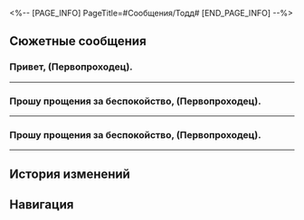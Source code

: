 <%-- [PAGE_INFO]
PageTitle=#Сообщения/Тодд#
[END_PAGE_INFO] --%>
{{Сообщение Инфобокс
|id          = 84
|Изображение = НИП Тодд Иконка.png
|Тип         = НИП
|Отправитель = Тодд
|Описание    = Душа преисполнена решимости, но плоть слаба...
|Фракция     = Лофу Сяньчжоу
}}

==Сюжетные сообщения==
===Привет, (Первопроходец).===
{{Сообщения
|условие_получения = 
|текст =
:'''Тодд:''' Привет, (Первопроходец).
:'''Тодд:''' Мои исследования и изучение на Сяньчжоу завершены.
:'''Тодд:''' Точнее, у меня появилась новая тема.
:'''Тодд:''' Спасибо за то, что {{MC|ж=прошла|м=прошёл}} со мной этот путь. На Сяньчжоу я обзавёлся верным и надёжным другом.
:'''Тодд:''' Что бы ни случилось, я ничего от тебя не утаю и никогда не обману.
:'''Тодд:''' Хочу поделиться с тобой радостью. Увидимся где обычно.
;{Принятая миссия: Исследование Тодда Риордана: Продолжение}
}}
----

===Прошу прощения за беспокойство, (Первопроходец).===
{{Сообщения
|условие_получения = 
|текст =
:'''Тодд:''' Прошу прощения за беспокойство, (Первопроходец).
:'''Тодд:''' Есть ли у тебя время встретиться?
:{Выбор} Комиссия десяти владык ещё тебя не поймала?
::'''(Первопроходец):''' Кажется, Комиссия десяти владык не такая уж и всезнающая.
::'''(Первопроходец):''' Ну, ты хотя бы ещё можешь со мной болтать.
::'''Тодд:''' Ха-ха, кажется, ты уже {{MC|ж=рассказала|м=рассказал}} жителям Сяньчжоу, что я сделал.
::'''Тодд:''' Ты твёрдо придерживаешься своих убеждений, и я за это не в обиде.
:{Выбор} Кажется, я уже {{MC|ж=сказала|м=сказал}} нет.
::'''(Первопроходец):''' Думаю, нам больше не о чем разговаривать.
::'''(Первопроходец):''' Я уже недвусмысленно {{MC|ж=отказалась|м=отказался}}.
::'''Тодд:''' (Первопроходец), я хочу про другое поговорить.
:'''Тодд:''' Приходи на побережье Чешуйчатого ущелья. Я не собираюсь говорить ни о бессмертии, ни о славе и богатстве.
:'''Тодд:''' Можешь ли ты исполнить последний каприз старого друга? Считай это последней помощью неизлечимому больному.
}}
----

===Прошу прощения за беспокойство, (Первопроходец).===
{{Сообщения
|условие_получения = 
|текст =
:'''Тодд:''' Прошу прощения за беспокойство, (Первопроходец).
:'''Тодд:''' Есть ли у тебя время встретиться?
:{Выбор} Ты почему ещё на Сяньчжоу?
::'''(Первопроходец):''' А ты наглец.
::'''(Первопроходец):''' Я-то {{MC|ж=думала|м=думал}} ты сбежишь сразу после разговора.
::'''(Первопроходец):''' Даже если я ничего не скажу, люди скоро поймут, что ты сделал.
::'''Тодд:''' ...
::'''Тодд:''' Боюсь, я пока не могу уехать.
:{Выбор} Я не собираюсь в Гильдию.
::'''(Первопроходец):''' Кажется, я ясно {{MC|ж=выразилась|м=выразился}}.
::'''(Первопроходец):''' С моим телом всё не так просто... Меня не интересуют ни бессмертие, ни слава с богатством.
::'''Тодд:''' (Первопроходец), я хочу про другое поговорить.
:'''Тодд:''' Приходи туда, где обычно встречаемся. Я не собираюсь говорить ни о бессмертии, ни о славе и богатстве.
:'''Тодд:''' Можешь ли ты исполнить последний каприз старого друга? Считай это последней помощью неизлечимому больному.
}}
----

==История изменений==
{{История изменений|2.7}}

==Навигация==
{{Сообщения Навбокс}}